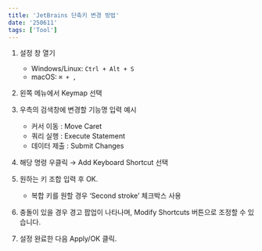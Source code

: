 ```yaml
---
title: 'JetBrains 단축키 변경 방법'
date: '250611'
tags: ['Tool']
---
```


1. 설정 창 열기

   - Windows/Linux: `Ctrl + Alt + S`
   - macOS: `⌘ + ,`

2. 왼쪽 메뉴에서 Keymap 선택
3. 우측의 검색창에 변경할 기능명 입력 예시
   - 커서 이동 : Move Caret
   - 쿼리 실행 : Execute Statement
   - 데이터 제출 : Submit Changes
4. 해당 명령 우클릭 → Add Keyboard Shortcut 선택
5. 원하는 키 조합 입력 후 OK.

   - 복합 키를 원할 경우 ‘Second stroke’ 체크박스 사용

6. 충돌이 있을 경우 경고 팝업이 나타나며, Modify Shortcuts 버튼으로 조정할 수 있습니다.
7. 설정 완료한 다음 Apply/OK 클릭.
